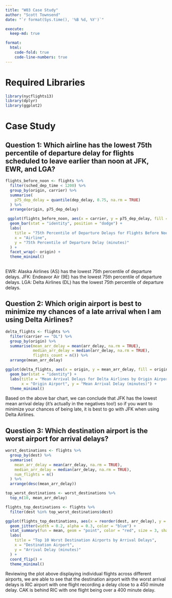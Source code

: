 ```yaml
---
title: "W03 Case Study"
author: "Scott Townsend"
date: "`r format(Sys.time(), '%B %d, %Y')`"

execute:
  keep-md: true

format:
  html:
    code-fold: true
    code-line-numbers: true
---
```


# Required Libraries

```r

library(nycflights13)
library(dplyr)
library(ggplot2)

```

# Case Study


## Question 1: Which airline has the lowest 75th percentile of departure delay for flights scheduled to leave earlier than noon at JFK, EWR, and LGA?

```r
flights_before_noon <- flights %>%
  filter(sched_dep_time < 1200) %>%
  group_by(origin, carrier) %>%
  summarise(
    p75_dep_delay = quantile(dep_delay, 0.75, na.rm = TRUE)
  ) %>%
  arrange(origin, p75_dep_delay)

 ggplot(flights_before_noon, aes(x = carrier, y = p75_dep_delay, fill = origin)) +
  geom_bar(stat = "identity", position = "dodge") +
  labs(
    title = "75th Percentile of Departure Delays for Flights Before Noon",
    x = "Airline",
    y = "75th Percentile of Departure Delay (minutes)"
  ) +
  facet_wrap(~ origin) +
  theme_minimal()
 
```
EWR: Alaska Airlines (AS) has the lowest 75th percentile of departure delays.
JFK: Endeavor Air (9E) has the lowest 75th percentile of departure delays.
LGA: Delta Airlines (DL) has the lowest 75th percentile of departure delays.

## Question 2: Which origin airport is best to minimize my chances of a late arrival when I am using Delta Airlines?

```r
delta_flights <- flights %>%
  filter(carrier == "DL") %>%
  group_by(origin) %>%
  summarise(mean_arr_delay = mean(arr_delay, na.rm = TRUE),
            median_arr_delay = median(arr_delay, na.rm = TRUE),
            flights_count = n()) %>%
  arrange(mean_arr_delay)

ggplot(delta_flights, aes(x = origin, y = mean_arr_delay, fill = origin)) +
  geom_bar(stat = "identity") +
  labs(title = "Mean Arrival Delays for Delta Airlines by Origin Airport",
       x = "Origin Airport", y = "Mean Arrival Delay (minutes)") +
  theme_minimal()

```
Based on the above bar chart, we can conclude that JFK has the lowest mean arrival delay (it's actually in the negatives too!) so if you want to minimize your chances of being late, it is best to go with JFK when using Delta Airlines. 

## Question 3: Which destination airport is the worst airport for arrival delays?

```r
worst_destinations <- flights %>%
  group_by(dest) %>%
  summarise(
    mean_arr_delay = mean(arr_delay, na.rm = TRUE),
    median_arr_delay = median(arr_delay, na.rm = TRUE),
    num_flights = n()
  ) %>%
  arrange(desc(mean_arr_delay))

top_worst_destinations <- worst_destinations %>%
  top_n(10, mean_arr_delay)

flights_top_destinations <- flights %>%
  filter(dest %in% top_worst_destinations$dest)

ggplot(flights_top_destinations, aes(x = reorder(dest, arr_delay), y = arr_delay)) +
  geom_jitter(width = 0.2, alpha = 0.3, color = "blue") + 
  stat_summary(fun = mean, geom = "point", color = "red", size = 3, shape = 15) + 
  labs(
    title = "Top 10 Worst Destination Airports by Arrival Delays",
    x = "Destination Airport",
    y = "Arrival Delay (minutes)"
  ) +
  coord_flip() +
  theme_minimal()
```

Reviewing the plot above displaying individual flights across different airports, we are able to see that the destination airport with the worst arrival delays is RIC airport with one flight recording a delay close to a 450 minute delay. CAK is behind RIC with one flight being over a 400 minute delay. 
